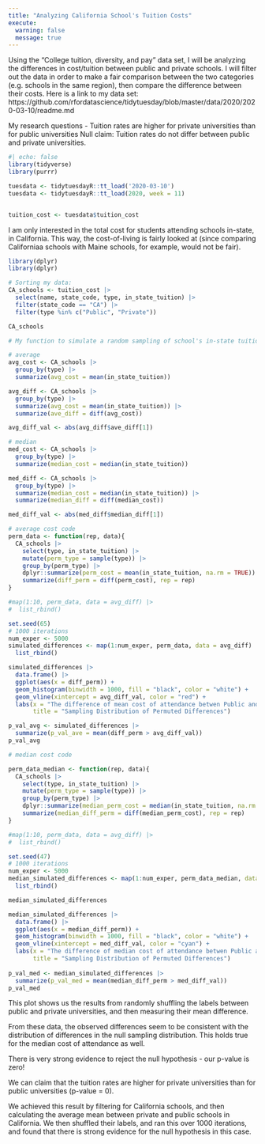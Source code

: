 ```yaml
---
title: "Analyzing California School's Tuition Costs"
execute: 
  warning: false
  message: true
---
```


Using the "College tuition, diversity, and pay" data set, I will be analyzing the differences in cost/tuition between public and private schools. I will filter out the data in order to make a fair comparison between the two categories (e.g. schools in the same region), then compare the difference between their costs. Here is a link to my data set: https://github.com/rfordatascience/tidytuesday/blob/master/data/2020/2020-03-10/readme.md

My research questions - Tuition rates are higher for private universities than for public universities Null claim: Tuition rates do not differ between public and private universities.

```r
#| echo: false
library(tidyverse)
library(purrr)

tuesdata <- tidytuesdayR::tt_load('2020-03-10')
tuesdata <- tidytuesdayR::tt_load(2020, week = 11)


tuition_cost <- tuesdata$tuition_cost
```

I am only interested in the total cost for students attending schools in-state, in California. This way, the cost-of-living is fairly looked at (since comparing Californiaa schools with Maine schools, for example, would not be fair).

```r
library(dplyr)
library(dplyr)

# Sorting my data:
CA_schools <- tuition_cost |>
  select(name, state_code, type, in_state_tuition) |>
  filter(state_code == "CA") |>
  filter(type %in% c("Public", "Private"))

CA_schools 
```

```r
# My function to simulate a random sampling of school's in-state tuition# My function to simulate a random sampling of school's in-state tuition

# average
avg_cost <- CA_schools |>
  group_by(type) |>
  summarize(avg_cost = mean(in_state_tuition))

avg_diff <- CA_schools |> 
  group_by(type) |> 
  summarize(avg_cost = mean(in_state_tuition)) |> 
  summarize(ave_diff = diff(avg_cost))

avg_diff_val <- abs(avg_diff$ave_diff[1])

# median
med_cost <- CA_schools |>
  group_by(type) |>
  summarize(median_cost = median(in_state_tuition))

med_diff <- CA_schools |> 
  group_by(type) |> 
  summarize(median_cost = median(in_state_tuition)) |> 
  summarize(median_diff = diff(median_cost))

med_diff_val <- abs(med_diff$median_diff[1])

# average cost code
perm_data <- function(rep, data){
  CA_schools |>
    select(type, in_state_tuition) |> 
    mutate(perm_type = sample(type)) |> 
    group_by(perm_type) |> 
    dplyr::summarize(perm_cost = mean(in_state_tuition, na.rm = TRUE)) |>
    summarize(diff_perm = diff(perm_cost), rep = rep)
}

#map(1:10, perm_data, data = avg_diff) |> 
#  list_rbind()

set.seed(65)
# 1000 iterations
num_exper <- 5000
simulated_differences <- map(1:num_exper, perm_data, data = avg_diff) |> 
  list_rbind()

simulated_differences |> 
  data.frame() |> 
  ggplot(aes(x = diff_perm)) + 
  geom_histogram(binwidth = 1000, fill = "black", color = "white") + 
  geom_vline(xintercept = avg_diff_val, color = "red") + 
  labs(x = "The difference of mean cost of attendance betwen Public and Private Universities",
       title = "Sampling Distribution of Permuted Differences")

p_val_avg <- simulated_differences |> 
  summarize(p_val_ave = mean(diff_perm > avg_diff_val))
p_val_avg

# median cost code

perm_data_median <- function(rep, data){
  CA_schools |>
    select(type, in_state_tuition) |> 
    mutate(perm_type = sample(type)) |> 
    group_by(perm_type) |> 
    dplyr::summarize(median_perm_cost = median(in_state_tuition, na.rm = TRUE)) |>
    summarize(median_diff_perm = diff(median_perm_cost), rep = rep)
}

#map(1:10, perm_data, data = avg_diff) |> 
#  list_rbind()

set.seed(47)
# 1000 iterations
num_exper <- 5000
median_simulated_differences <- map(1:num_exper, perm_data_median, data = med_diff_val) |> 
  list_rbind()

median_simulated_differences

median_simulated_differences |> 
  data.frame() |> 
  ggplot(aes(x = median_diff_perm)) + 
  geom_histogram(binwidth = 1000, fill = "black", color = "white") + 
  geom_vline(xintercept = med_diff_val, color = "cyan") + 
  labs(x = "The difference of median cost of attendance betwen Public and Private Universities",
       title = "Sampling Distribution of Permuted Differences")
  
p_val_med <- median_simulated_differences |> 
  summarize(p_val_med = mean(median_diff_perm > med_diff_val))
p_val_med

```

This plot shows us the results from randomly shuffling the labels between public and private universities, and then measuring their mean difference.

From these data, the observed differences seem to be consistent with the distribution of differences in the null sampling distribution. This holds true for the median cost of attendance as well.

There is very strong evidence to reject the null hypothesis - our p-value is zero!

We can claim that the tuition rates are higher for private universities than for public universities (p-value = 0).

We achieved this result by filtering for California schools, and then calculating the average mean between private and public schools in California. We then shuffled their labels, and ran this over 1000 iterations, and found that there is strong evidence for the null hypothesis in this case.
